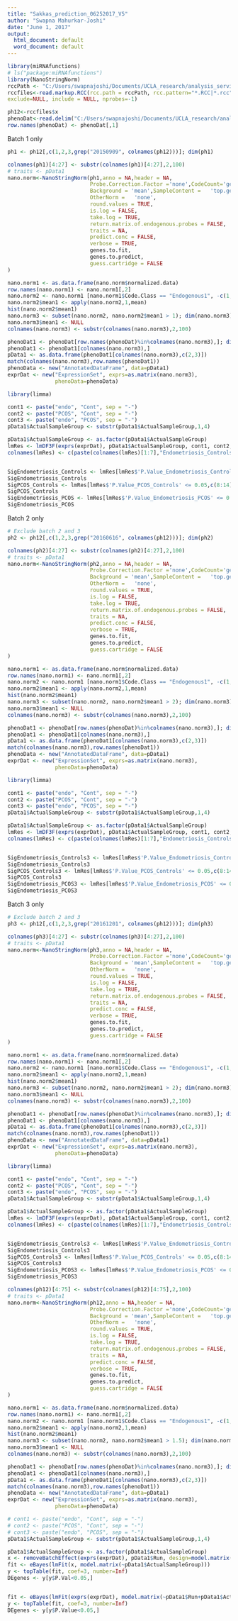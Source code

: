 ---
title: "Sakkas_prediction_06252017_V5"
author: "Swapna Mahurkar-Joshi"
date: "June 1, 2017"
output:
  html_document: default
  word_document: default
---

```{r}
library(miRNAfunctions)
# ls("package:miRNAfunctions")
library(NanoStringNorm)
rccPath <- "C:/Users/swapnajoshi/Documents/UCLA_research/analysis_services/Iliopoulos_center_analyses/Sakkas_Iliopoulos/Phase_3/rccFiles_123"
rccfiles<-read.markup.RCC(rcc.path = rccPath, rcc.pattern="*.RCC|*.rcc",  
exclude=NULL, include = NULL, nprobes=-1)

ph12<-rccfiles$x
phenoDat<-read.delim("C:/Users/swapnajoshi/Documents/UCLA_research/analysis_services/Iliopoulos_center_analyses/Sakkas_Iliopoulos/Phase_3/phenoDat123.csv", sep=",")
row.names(phenoDat) <- phenoDat[,1]

```


################################################## Batch 1 only
```{r, message=FALSE, warning=FALSE, echo=FALSE}
ph1 <- ph12[,c(1,2,3,grep("20150909", colnames(ph12)))]; dim(ph1)

```


```{r}
colnames(ph1)[4:27] <- substr(colnames(ph1)[4:27],2,100)
# traits <- pData1
nano.norm<-NanoStringNorm(ph1,anno = NA,header = NA,
                          Probe.Correction.Factor ='none',CodeCount='geo.mean',
                          Background = 'mean',SampleContent =	'top.geo.mean',	
                          OtherNorm =	'none',
                          round.values = TRUE,
                          is.log = FALSE,
                          take.log = TRUE,
                          return.matrix.of.endogenous.probes = FALSE,
                          traits = NA,
                          predict.conc = FALSE,
                          verbose = TRUE,
                          genes.to.fit,
                          genes.to.predict,
                          guess.cartridge = FALSE
)

```

```{r}
            
nano.norm1 <- as.data.frame(nano.norm$normalized.data)
row.names(nano.norm1) <- nano.norm1[,2]
nano.norm2 <- nano.norm1 [nano.norm1$Code.Class == "Endogenous1", -c(1,2,3)]
nano.norm2$mean1 <- apply(nano.norm2,1,mean)
hist(nano.norm2$mean1)
nano.norm3 <- subset(nano.norm2, nano.norm2$mean1 > 1); dim(nano.norm3)
nano.norm3$mean1 <- NULL
colnames(nano.norm3) <- substr(colnames(nano.norm3),2,100)

phenoDat1 <- phenoDat[row.names(phenoDat)%in%colnames(nano.norm3),]; dim(phenoDat1 )
phenoDat1 <- phenoDat1[colnames(nano.norm3),]
pData1 <- as.data.frame(phenoDat1[colnames(nano.norm3),c(2,3)])
match(colnames(nano.norm3),row.names(phenoDat1))
phenoData <- new("AnnotatedDataFrame", data=pData1)
exprDat <- new("ExpressionSet", exprs=as.matrix(nano.norm3), 
               phenoData=phenoData)


```

```{r}
library(limma)

cont1 <- paste("endo", "Cont", sep = "-")
cont2 <- paste("PCOS", "Cont", sep = "-")
cont3 <- paste("endo", "PCOS", sep = "-")
pData1$ActualSampleGroup <- substr(pData1$ActualSampleGroup,1,4)

pData1$ActualSampleGroup <- as.factor(pData1$ActualSampleGroup)
lmRes <- lmDF3F(exprs(exprDat), pData1$ActualSampleGroup, cont1, cont2, cont3)
colnames(lmRes) <- c(paste(colnames(lmRes)[1:7],"Endometriosis_Controls", sep = "_"), paste(colnames(lmRes)[8:14],"PCOS_Controls", sep = "_"), paste(colnames(lmRes)[15:21],"Endometriosis_PCOS", sep = "_"))


SigEndometriosis_Controls <- lmRes[lmRes$'P.Value_Endometriosis_Controls' <= 0.05,c(1:7)]; dim(SigEndometriosis_Controls)
SigEndometriosis_Controls
SigPCOS_Controls <- lmRes[lmRes$'P.Value_PCOS_Controls' <= 0.05,c(8:14)]; dim(SigPCOS_Controls)
SigPCOS_Controls 
SigEndometriosis_PCOS <- lmRes[lmRes$'P.Value_Endometriosis_PCOS' <= 0.05,c(15:21)]; dim(SigEndometriosis_PCOS)
SigEndometriosis_PCOS 


```
################################################## Batch 2 only
```{r, message=FALSE, warning=FALSE, echo=FALSE}
# Exclude batch 2 and 3
ph2 <- ph12[,c(1,2,3,grep("20160616", colnames(ph12)))]; dim(ph2)
```


```{r}
colnames(ph2)[4:27] <- substr(colnames(ph2)[4:27],2,100)
# traits <- pData1
nano.norm<-NanoStringNorm(ph2,anno = NA,header = NA,
                          Probe.Correction.Factor ='none',CodeCount='geo.mean',
                          Background = 'mean',SampleContent =	'top.geo.mean',	
                          OtherNorm =	'none',
                          round.values = TRUE,
                          is.log = FALSE,
                          take.log = TRUE,
                          return.matrix.of.endogenous.probes = FALSE,
                          traits = NA,
                          predict.conc = FALSE,
                          verbose = TRUE,
                          genes.to.fit,
                          genes.to.predict,
                          guess.cartridge = FALSE
)

```

```{r}
            
nano.norm1 <- as.data.frame(nano.norm$normalized.data)
row.names(nano.norm1) <- nano.norm1[,2]
nano.norm2 <- nano.norm1 [nano.norm1$Code.Class == "Endogenous1", -c(1,2,3)]
nano.norm2$mean1 <- apply(nano.norm2,1,mean)
hist(nano.norm2$mean1)
nano.norm3 <- subset(nano.norm2, nano.norm2$mean1 > 2); dim(nano.norm3)
nano.norm3$mean1 <- NULL
colnames(nano.norm3) <- substr(colnames(nano.norm3),2,100)

phenoDat1 <- phenoDat[row.names(phenoDat)%in%colnames(nano.norm3),]; dim(phenoDat1 )
phenoDat1 <- phenoDat1[colnames(nano.norm3),]
pData1 <- as.data.frame(phenoDat1[colnames(nano.norm3),c(2,3)])
match(colnames(nano.norm3),row.names(phenoDat1))
phenoData <- new("AnnotatedDataFrame", data=pData1)
exprDat <- new("ExpressionSet", exprs=as.matrix(nano.norm3), 
               phenoData=phenoData)


```

```{r}
library(limma)

cont1 <- paste("endo", "Cont", sep = "-")
cont2 <- paste("PCOS", "Cont", sep = "-")
cont3 <- paste("endo", "PCOS", sep = "-")
pData1$ActualSampleGroup <- substr(pData1$ActualSampleGroup,1,4)

pData1$ActualSampleGroup <- as.factor(pData1$ActualSampleGroup)
lmRes <- lmDF3F(exprs(exprDat), pData1$ActualSampleGroup, cont1, cont2, cont3)
colnames(lmRes) <- c(paste(colnames(lmRes)[1:7],"Endometriosis_Controls", sep = "_"), paste(colnames(lmRes)[8:14],"PCOS_Controls", sep = "_"), paste(colnames(lmRes)[15:21],"Endometriosis_PCOS", sep = "_"))


SigEndometriosis_Controls3 <- lmRes[lmRes$'P.Value_Endometriosis_Controls' <= 0.05,c(1:7)]; dim(SigEndometriosis_Controls3)
SigEndometriosis_Controls3
SigPCOS_Controls3 <- lmRes[lmRes$'P.Value_PCOS_Controls' <= 0.05,c(8:14)]; dim(SigPCOS_Controls3)
SigPCOS_Controls3
SigEndometriosis_PCOS3 <- lmRes[lmRes$'P.Value_Endometriosis_PCOS' <= 0.05,c(15:21)]; dim(SigEndometriosis_PCOS3)
SigEndometriosis_PCOS3


```


################################################## Batch 3 only
```{r, message=FALSE, warning=FALSE, echo=FALSE}
# Exclude batch 2 and 3
ph3 <- ph12[,c(1,2,3,grep("20161201", colnames(ph12)))]; dim(ph3)
```


```{r}
colnames(ph3)[4:27] <- substr(colnames(ph3)[4:27],2,100)
# traits <- pData1
nano.norm<-NanoStringNorm(ph3,anno = NA,header = NA,
                          Probe.Correction.Factor ='none',CodeCount='geo.mean',
                          Background = 'mean',SampleContent =	'top.geo.mean',	
                          OtherNorm =	'none',
                          round.values = TRUE,
                          is.log = FALSE,
                          take.log = TRUE,
                          return.matrix.of.endogenous.probes = FALSE,
                          traits = NA,
                          predict.conc = FALSE,
                          verbose = TRUE,
                          genes.to.fit,
                          genes.to.predict,
                          guess.cartridge = FALSE
)

```

```{r}
            
nano.norm1 <- as.data.frame(nano.norm$normalized.data)
row.names(nano.norm1) <- nano.norm1[,2]
nano.norm2 <- nano.norm1 [nano.norm1$Code.Class == "Endogenous1", -c(1,2,3)]
nano.norm2$mean1 <- apply(nano.norm2,1,mean)
hist(nano.norm2$mean1)
nano.norm3 <- subset(nano.norm2, nano.norm2$mean1 > 2); dim(nano.norm3)
nano.norm3$mean1 <- NULL
colnames(nano.norm3) <- substr(colnames(nano.norm3),2,100)

phenoDat1 <- phenoDat[row.names(phenoDat)%in%colnames(nano.norm3),]; dim(phenoDat1 )
phenoDat1 <- phenoDat1[colnames(nano.norm3),]
pData1 <- as.data.frame(phenoDat1[colnames(nano.norm3),c(2,3)])
match(colnames(nano.norm3),row.names(phenoDat1))
phenoData <- new("AnnotatedDataFrame", data=pData1)
exprDat <- new("ExpressionSet", exprs=as.matrix(nano.norm3), 
               phenoData=phenoData)


```

```{r}
library(limma)

cont1 <- paste("endo", "Cont", sep = "-")
cont2 <- paste("PCOS", "Cont", sep = "-")
cont3 <- paste("endo", "PCOS", sep = "-")
pData1$ActualSampleGroup <- substr(pData1$ActualSampleGroup,1,4)

pData1$ActualSampleGroup <- as.factor(pData1$ActualSampleGroup)
lmRes <- lmDF3F(exprs(exprDat), pData1$ActualSampleGroup, cont1, cont2, cont3)
colnames(lmRes) <- c(paste(colnames(lmRes)[1:7],"Endometriosis_Controls", sep = "_"), paste(colnames(lmRes)[8:14],"PCOS_Controls", sep = "_"), paste(colnames(lmRes)[15:21],"Endometriosis_PCOS", sep = "_"))


SigEndometriosis_Controls3 <- lmRes[lmRes$'P.Value_Endometriosis_Controls' <= 0.05,c(1:7)]; dim(SigEndometriosis_Controls3)
SigEndometriosis_Controls3
SigPCOS_Controls3 <- lmRes[lmRes$'P.Value_PCOS_Controls' <= 0.05,c(8:14)]; dim(SigPCOS_Controls3)
SigPCOS_Controls3
SigEndometriosis_PCOS3 <- lmRes[lmRes$'P.Value_Endometriosis_PCOS' <= 0.05,c(15:21)]; dim(SigEndometriosis_PCOS3)
SigEndometriosis_PCOS3


```
```{r}
colnames(ph12)[4:75] <- substr(colnames(ph12)[4:75],2,100)
# traits <- pData1
nano.norm<-NanoStringNorm(ph12,anno = NA,header = NA,
                          Probe.Correction.Factor ='none',CodeCount='geo.mean',
                          Background = 'mean',SampleContent =	'top.geo.mean',	
                          OtherNorm =	'none',
                          round.values = TRUE,
                          is.log = FALSE,
                          take.log = TRUE,
                          return.matrix.of.endogenous.probes = FALSE,
                          traits = NA,
                          predict.conc = FALSE,
                          verbose = TRUE,
                          genes.to.fit,
                          genes.to.predict,
                          guess.cartridge = FALSE
)
```

```{r}
nano.norm1 <- as.data.frame(nano.norm$normalized.data)
row.names(nano.norm1) <- nano.norm1[,2]
nano.norm2 <- nano.norm1 [nano.norm1$Code.Class == "Endogenous1", -c(1,2,3)]
nano.norm2$mean1 <- apply(nano.norm2,1,mean)
hist(nano.norm2$mean1)
nano.norm3 <- subset(nano.norm2, nano.norm2$mean1 > 1.5); dim(nano.norm3)
nano.norm3$mean1 <- NULL
colnames(nano.norm3) <- substr(colnames(nano.norm3),2,100)

phenoDat1 <- phenoDat[row.names(phenoDat)%in%colnames(nano.norm3),]; dim(phenoDat1 )
phenoDat1 <- phenoDat1[colnames(nano.norm3),]
pData1 <- as.data.frame(phenoDat1[colnames(nano.norm3),c(2,3)])
match(colnames(nano.norm3),row.names(phenoDat1))
phenoData <- new("AnnotatedDataFrame", data=pData1)
exprDat <- new("ExpressionSet", exprs=as.matrix(nano.norm3), 
               phenoData=phenoData)

```

```{r}
# cont1 <- paste("endo", "Cont", sep = "-")
# cont2 <- paste("PCOS", "Cont", sep = "-")
# cont3 <- paste("endo", "PCOS", sep = "-")
pData1$ActualSampleGroup <- substr(pData1$ActualSampleGroup,1,4)

pData1$ActualSampleGroup <- as.factor(pData1$ActualSampleGroup)
x <- removeBatchEffect(exprs(exprDat), pData1$Run, design=model.matrix(~pData1$ActualSampleGroup))  
fit <- eBayes(lmFit(x, model.matrix(~pData1$ActualSampleGroup)))
y <- topTable(fit, coef=3, number=Inf)
DEgenes <- y[y$P.Val<0.05,]


fit <- eBayes(lmFit(exprs(exprDat), model.matrix(~pData1$Run+pData1$ActualSampleGroup)))
y <- topTable(fit, coef=3, number=Inf)
DEgenes <- y[y$P.Value<0.05,]

```


